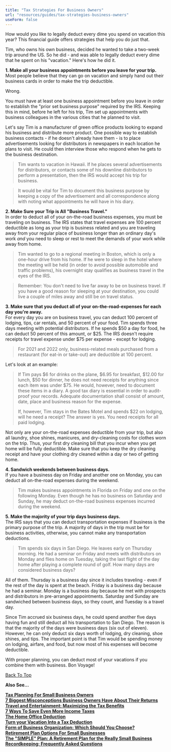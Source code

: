 ```yaml
---
title: "Tax Strategies For Business Owners"
url: "resources/guides/tax-strategies-business-owners"
useForm: false
---
```



How would you like to legally deduct every dime you spend on vacation this year? This financial guide offers strategies that help you do just that.

Tim, who owns his own business, decided he wanted to take a two-week trip around the US. So he did - and was able to legally deduct every dime that he spent on his "vacation." Here's how he did it.

**1\. Make all your business appointments before you leave for your trip.**  
Most people believe that they can go on vacation and simply hand out their business cards in order to make the trip deductible.

Wrong.

You must have at least one business appointment before you leave in order to establish the "prior set business purpose" required by the IRS. Keeping this in mind, before he left for his trip, Tim set up appointments with business colleagues in the various cities that he planned to visit.

Let's say Tim is a manufacturer of green office products looking to expand his business and distribute more product. One possible way to establish business contacts - if he doesn't already have them - is to place advertisements looking for distributors in newspapers in each location he plans to visit. He could then interview those who respond when he gets to the business destination.

> Tim wants to vacation in Hawaii. If he places several advertisements for distributors, or contacts some of his downline distributors to perform a presentation, then the IRS would accept his trip for business.

> It would be vital for Tim to document this business purpose by keeping a copy of the advertisement and all correspondence along with noting what appointments he will have in his diary.

**2\. Make Sure your Trip is All "Business Travel."**  
In order to deduct all of your on-the-road business expenses, you must be traveling on business. The IRS states that travel expenses are 100 percent deductible as long as your trip is business related and you are traveling away from your regular place of business longer than an ordinary day's work _and_ you need to sleep or rest to meet the demands of your work while away from home.

> Tim wanted to go to a regional meeting in Boston, which is only a one-hour drive from his home. If he were to sleep in the hotel where the meeting will be held (in order to avoid possible automobile and traffic problems), his overnight stay qualifies as business travel in the eyes of the IRS.

> Remember: You don't need to live far away to be on business travel. If you have a good reason for sleeping at your destination, you could live a couple of miles away and still be on travel status.

**3\. Make sure that you deduct all of your on-the-road-expenses for each day you're away.**  
For every day you are on business travel, you can deduct 100 percent of lodging, tips, car rentals, and 50 percent of your food. Tim spends three days meeting with potential distributors. If he spends $50 a day for food, he can deduct 50 percent of this amount, or $25. The IRS doesn't require receipts for travel expense under $75 per expense - except for lodging.

> For 2021 and 2022 only, business-related meals purchased from a restaurant (for eat-in or take-out) are deductible at 100 percent.

Let's look at an example:

> If Tim pays $6 for drinks on the plane, $6.95 for breakfast, $12.00 for lunch, $50 for dinner, he does not need receipts for anything since each item was under $75. He would, however, need to document these items in a diary. A good tax diary is essential in order to audit-proof your records. Adequate documentation shall consist of amount, date, place and business reason for the expense.
> 
> If, however, Tim stays in the Bates Motel and spends $22 on lodging, will he need a receipt? The answer is yes. You need receipts for all paid lodging.

Not only are your on-the-road expenses deductible from your trip, but also all laundry, shoe shines, manicures, and dry-cleaning costs for clothes worn on the trip. Thus, your first dry cleaning bill that you incur when you get home will be fully deductible. Make sure that you keep the dry cleaning receipt and have your clothing dry cleaned within a day or two of getting home.

**4\. Sandwich weekends between business days.**  
If you have a business day on Friday and another one on Monday, you can deduct all on-the-road expenses during the weekend.

> Tim makes business appointments in Florida on Friday and one on the following Monday. Even though he has no business on Saturday and Sunday, he may deduct on-the-road business expenses incurred during the weekend.

**5\. Make the majority of your trip days business days.**  
The IRS says that you can deduct transportation expenses if business is the primary purpose of the trip. A majority of days in the trip must be for business activities, otherwise, you cannot make any transportation deductions.

> Tim spends six days in San Diego. He leaves early on Thursday morning. He had a seminar on Friday and meets with distributors on Monday and flies home on Tuesday, taking the last flight of the day home after playing a complete round of golf. How many days are considered business days?

All of them. Thursday is a business day since it includes traveling - even if the rest of the day is spent at the beach. Friday is a business day because he had a seminar. Monday is a business day because he met with prospects and distributors in pre-arranged appointments. Saturday and Sunday are sandwiched between business days, so they count, and Tuesday is a travel day.

Since Tim accrued six business days, he could spend another five days having fun and still deduct all his transportation to San Diego. The reason is that the majority of the days were business days (six out of eleven). However, he can only deduct six days worth of lodging, dry cleaning, shoe shines, and tips. The important point is that Tim would be spending money on lodging, airfare, and food, but now most of his expenses will become deductible.

With proper planning, you can deduct most of your vacations if you combine them with business. Bon Voyage!

[Back To Top](#top)

**Also See...**

[**Tax Planning For Small Business Owners**](/resources/guides/tax-strategies-business-owners/planning-small-business-owners-fg)  
[**7 Biggest Misconceptions Business Owners Have About Their Returns**](/resources/guides/tax-strategies-business-owners/misconceptions-business-owners-fg)  
[**Travel and Entertainment: Maximizing the Tax Benefits**](/resources/guides/tax-strategies-business-owners/travel-entertainment-fg)  
[**7 Ways To Save Even More Income Taxes**](/resources/guides/tax-strategies-business-owners/save-income-taxes-fg)  
[**The Home Office Deduction**](/resources/guides/tax-strategies-business-owners/home-office-deduction-fg)  
[**Turn your Vacation Into a Tax Deduction**](/resources/guides/tax-strategies-business-owners/vacation-tax-deduction-fg)  
[**Form of Business Organization: Which Should You Choose?**](/resources/guides/tax-strategies-business-owners/form-business-organization-fg)  
[**Retirement Plan Options For Small Businesses**](/resources/guides/tax-strategies-business-owners/retirement-plan-small-businesses-fg)  
[**The "SIMPLE" Plan: A Retirement Plan for the Really Small Business**](/resources/guides/tax-strategies-business-owners/simple-plan-fg)  
[**Recordkeeping: Frequently Asked Questions**](/resources/guides/tax-strategies-business-owners/recordkeeping-faq-faq) 